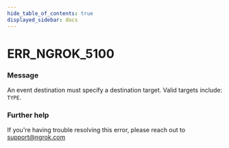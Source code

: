 ```yaml
---
hide_table_of_contents: true
displayed_sidebar: docs
---
```



# ERR_NGROK_5100

### Message

An event destination must specify a destination target. Valid targets include: `TYPE`.

### Further help

If you're having trouble resolving this error, please reach out to [support@ngrok.com](mailto:support@ngrok.com?subject=Help%20with%20ERR_NGROK_5100)

<ErrorDetails error="err_ngrok_5100" />
